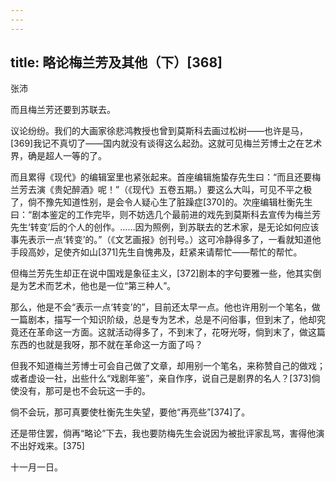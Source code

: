 ```yaml
---
---
---
```

title: 略论梅兰芳及其他（下）[368]
---




张沛

而且梅兰芳还要到苏联去。

议论纷纷。我们的大画家徐悲鸿教授也曾到莫斯科去画过松树——也许是马，[369]我记不真切了——国内就没有谈得这么起劲。这就可见梅兰芳博士之在艺术界，确是超人一等的了。

而且累得《现代》的编辑室里也紧张起来。首座编辑施蛰存先生曰：“而且还要梅兰芳去演《贵妃醉酒》呢！”（《现代》五卷五期。）要这么大叫，可见不平之极了，倘不豫先知道性别，是会令人疑心生了脏躁症[370]的。次座编辑杜衡先生曰：“剧本鉴定的工作完毕，则不妨选几个最前进的戏先到莫斯科去宣传为梅兰芳先生‘转变’后的个人的创作。……因为照例，到苏联去的艺术家，是无论如何应该事先表示一点‘转变’的。”（《文艺画报》创刊号。）这可冷静得多了，一看就知道他手段高妙，足使齐如山[371]先生自愧弗及，赶紧来请帮忙——帮忙的帮忙。

但梅兰芳先生却正在说中国戏是象征主义，[372]剧本的字句要雅一些，他其实倒是为艺术而艺术，他也是一位“第三种人”。

那么，他是不会“表示一点‘转变’的”，目前还太早一点。他也许用别一个笔名，做一篇剧本，描写一个知识阶级，总是专为艺术，总是不问俗事，但到末了，他却究竟还在革命这一方面。这就活动得多了，不到末了，花呀光呀，倘到末了，做这篇东西的也就是我呀，那不就在革命这一方面了吗？

但我不知道梅兰芳博士可会自己做了文章，却用别一个笔名，来称赞自己的做戏；或者虚设一社，出些什么“戏剧年鉴”，亲自作序，说自己是剧界的名人？[373]倘使没有，那可是也不会玩这一手的。

倘不会玩，那可真要使杜衡先生失望，要他“再亮些”[374]了。

还是带住罢，倘再“略论”下去，我也要防梅先生会说因为被批评家乱骂，害得他演不出好戏来。[375]

十一月一日。
